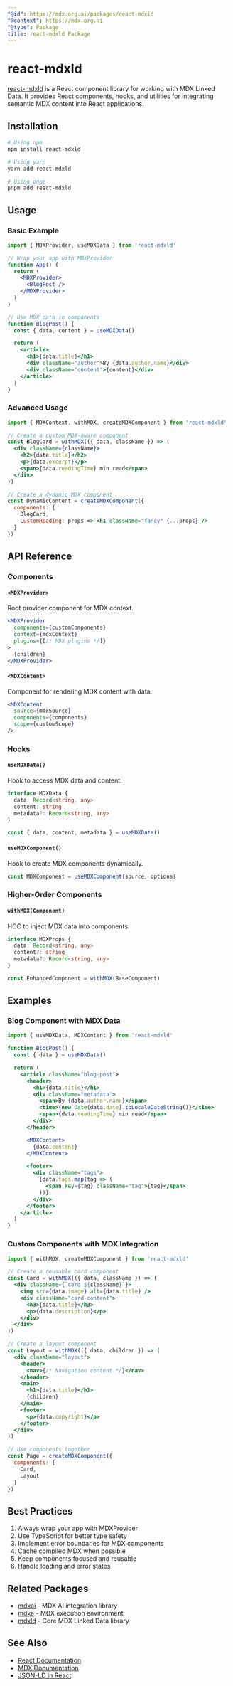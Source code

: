 ```yaml
---
"@id": https://mdx.org.ai/packages/react-mdxld
"@context": https://mdx.org.ai
"@type": Package
title: react-mdxld Package
---
```


# react-mdxld

[react-mdxld](https://npmjs.com/react-mdxld) is a React component library for working with MDX Linked Data. It provides React components, hooks, and utilities for integrating semantic MDX content into React applications.

## Installation

```bash
# Using npm
npm install react-mdxld

# Using yarn
yarn add react-mdxld

# Using pnpm
pnpm add react-mdxld
```

## Usage

### Basic Example

```jsx
import { MDXProvider, useMDXData } from 'react-mdxld'

// Wrap your app with MDXProvider
function App() {
  return (
    <MDXProvider>
      <BlogPost />
    </MDXProvider>
  )
}

// Use MDX data in components
function BlogPost() {
  const { data, content } = useMDXData()

  return (
    <article>
      <h1>{data.title}</h1>
      <div className="author">By {data.author.name}</div>
      <div className="content">{content}</div>
    </article>
  )
}
```

### Advanced Usage

```jsx
import { MDXContext, withMDX, createMDXComponent } from 'react-mdxld'

// Create a custom MDX-aware component
const BlogCard = withMDX(({ data, className }) => (
  <div className={className}>
    <h2>{data.title}</h2>
    <p>{data.excerpt}</p>
    <span>{data.readingTime} min read</span>
  </div>
))

// Create a dynamic MDX component
const DynamicContent = createMDXComponent({
  components: {
    BlogCard,
    CustomHeading: props => <h1 className="fancy" {...props} />
  }
})
```

## API Reference

### Components

#### `<MDXProvider>`
Root provider component for MDX context.

```jsx
<MDXProvider
  components={customComponents}
  context={mdxContext}
  plugins={[/* MDX plugins */]}
>
  {children}
</MDXProvider>
```

#### `<MDXContent>`
Component for rendering MDX content with data.

```jsx
<MDXContent
  source={mdxSource}
  components={components}
  scope={customScope}
/>
```

### Hooks

#### `useMDXData()`
Hook to access MDX data and content.

```typescript
interface MDXData {
  data: Record<string, any>
  content: string
  metadata?: Record<string, any>
}

const { data, content, metadata } = useMDXData()
```

#### `useMDXComponent()`
Hook to create MDX components dynamically.

```typescript
const MDXComponent = useMDXComponent(source, options)
```

### Higher-Order Components

#### `withMDX(Component)`
HOC to inject MDX data into components.

```typescript
interface MDXProps {
  data: Record<string, any>
  content?: string
  metadata?: Record<string, any>
}

const EnhancedComponent = withMDX(BaseComponent)
```

## Examples

### Blog Component with MDX Data

```jsx
import { useMDXData, MDXContent } from 'react-mdxld'

function BlogPost() {
  const { data } = useMDXData()

  return (
    <article className="blog-post">
      <header>
        <h1>{data.title}</h1>
        <div className="metadata">
          <span>By {data.author.name}</span>
          <time>{new Date(data.date).toLocaleDateString()}</time>
          <span>{data.readingTime} min read</span>
        </div>
      </header>

      <MDXContent>
        {data.content}
      </MDXContent>

      <footer>
        <div className="tags">
          {data.tags.map(tag => (
            <span key={tag} className="tag">{tag}</span>
          ))}
        </div>
      </footer>
    </article>
  )
}
```

### Custom Components with MDX Integration

```jsx
import { withMDX, createMDXComponent } from 'react-mdxld'

// Create a reusable card component
const Card = withMDX(({ data, className }) => (
  <div className={`card ${className}`}>
    <img src={data.image} alt={data.title} />
    <div className="card-content">
      <h3>{data.title}</h3>
      <p>{data.description}</p>
    </div>
  </div>
))

// Create a layout component
const Layout = withMDX(({ data, children }) => (
  <div className="layout">
    <header>
      <nav>{/* Navigation content */}</nav>
    </header>
    <main>
      <h1>{data.title}</h1>
      {children}
    </main>
    <footer>
      <p>{data.copyright}</p>
    </footer>
  </div>
))

// Use components together
const Page = createMDXComponent({
  components: {
    Card,
    Layout
  }
})
```

## Best Practices

1. Always wrap your app with MDXProvider
2. Use TypeScript for better type safety
3. Implement error boundaries for MDX components
4. Cache compiled MDX when possible
5. Keep components focused and reusable
6. Handle loading and error states

## Related Packages
- [mdxai](./mdxai) - MDX AI integration library
- [mdxe](./mdxe) - MDX execution environment
- [mdxld](./mdxld) - Core MDX Linked Data library

## See Also
- [React Documentation](https://react.dev)
- [MDX Documentation](https://mdxjs.com)
- [JSON-LD in React](https://json-ld.org/learn.html)
